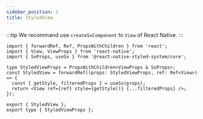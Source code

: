 ```yaml
---
sidebar_position: 1
title: StyledView
---
```


:::tip
We recommand use `createSxComponent` to `View` of React Native.
:::

```tsx title='StyledView.tsx'
import { forwardRef, Ref, PropsWithChildren } from 'react';
import { View, ViewProps } from 'react-native';
import { SxProps, useSx } from '@react-native-styled-system/core';

type StyledViewProps = PropsWithChildren<ViewProps & SxProps>;
const StyledView = forwardRef((props: StyledViewProps, ref: Ref<View>) => {
  const { getStyle, filteredProps } = useSx(props);
  return <View ref={ref} style={getStyle()} {...filteredProps} />;
});

export { StyledView };
export type { StyledViewProps };
```